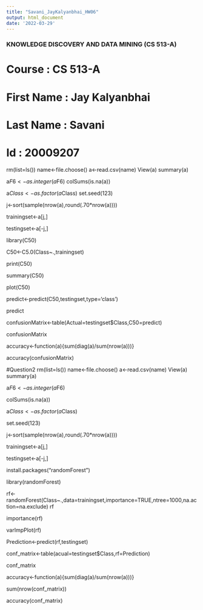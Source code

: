 ```yaml
---
title: "Savani_JayKalyanbhai_HW06"
output: html_document
date: '2022-03-29'
---
```

### KNOWLEDGE DISCOVERY AND DATA MINING (CS 513-A) ###
# Course         : CS 513-A
# First Name     : Jay Kalyanbhai 
# Last Name      : Savani
# Id             : 20009207
rm(list=ls())
name<-file.choose()
a<-read.csv(name)
View(a)
summary(a)

a$F6<-as.integer(a$F6)
colSums(is.na(a))

a$Class<-as.factor(a$Class)
set.seed(123)

j<-sort(sample(nrow(a),round(.70*nrow(a))))

trainingset<-a[j,]

testingset<-a[-j,]

library(C50)

C50<-C5.0(Class~.,trainingset)

print(C50)

summary(C50)

plot(C50)

predict<-predict(C50,testingset,type='class')

predict

confusionMatrix<-table(Actual=testingset$Class,C50=predict)

confusionMatrix

accuracy<-function(a){sum(diag(a)/sum(nrow(a)))}

accuracy(confusionMatrix)



#Question2
rm(list=ls())
name<-file.choose()
a<-read.csv(name)
View(a)
summary(a)

a$F6<-as.integer(a$F6)

colSums(is.na(a))

a$Class<-as.factor(a$Class)

set.seed(123)

j<-sort(sample(nrow(a),round(.70*nrow(a))))

trainingset<-a[j,]

testingset<-a[-j,]

install.packages("randomForest")

library(randomForest)

rf<-randomForest(Class~.,data=trainingset,importance=TRUE,ntree=1000,na.action=na.exclude)
rf

importance(rf)

varImpPlot(rf)

Prediction<-predict(rf,testingset)

conf_matrix<-table(acual=testingset$Class,rf=Prediction)

conf_matrix

accuracy<-function(a){sum(diag(a)/sum(nrow(a)))}

sum(nrow(conf_matrix))

accuracy(conf_matrix)

